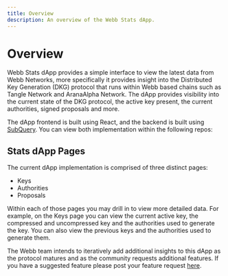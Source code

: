 ```yaml
---
title: Overview
description: An overview of the Webb Stats dApp.
---
```



# Overview

Webb Stats dApp provides a simple interface to view the latest data from Webb Networks, more specifically it provides insight into the
Distributed Key Generation (DKG) protocol that runs within Webb based chains such as Tangle Network and AranaAlpha Network. The dApp provides visibility into the current
state of the DKG protocol, the active key present, the current authorities, signed proposals and more.

The dApp frontend is built using React, and the backend is built using [SubQuery](https://subquery.network/). You can view both implementation within the following repos:

<StatsdApp />

## Stats dApp Pages

The current dApp implementation is comprised of three distinct pages:

- Keys
- Authorities
- Proposals

Within each of those pages you may drill in to view more detailed data. For example, on the Keys page you can view the current active key, the compressed and
uncompressed key and the authorities used to generate the key. You can also view the previous keys and the authorities used to generate them.

The Webb team intends to iteratively add additional insights to this dApp as the protocol matures and as the community requests additional features. If you have
a suggested feature please post your feature request [here](https://github.com/webb-tools/feedback/discussions/categories/webb-dapp-feedback).
